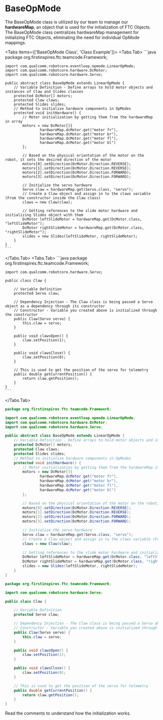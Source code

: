# BaseOpMode

The BaseOpMode class is utilized by our team to manage our **hardwareMap**, an object that is used for the initialization of FTC Objects. The BaseOpMode class centralizes hardwareMap management for initializing FTC Objects, eliminating the need for individual OpMode mappings.

<Tabs items={['BaseOpMode Class', 'Class Example']}>
  <Tabs.Tab>
    ```java
    package org.firstinspires.ftc.teamcode.Framework;
    
    import com.qualcomm.robotcore.eventloop.opmode.LinearOpMode;
    import com.qualcomm.robotcore.hardware.DcMotor;
    import com.qualcomm.robotcore.hardware.Servo;
    
    public abstract class BaseOpMode extends LinearOpMode {
        // Variable Definition - Define arrays to hold motor objects and instances of Claw and Slides classes
        protected DcMotor[] motors;
        protected Claw claws;
        protected Slides slides;
        // Method to initialize hardware components in OpModes
        protected void initHardware() {
            // Motor initialization by getting them from the hardwareMap in array
            motors = new DcMotor[]{
                    hardwareMap.dcMotor.get("motor fr"),
                    hardwareMap.dcMotor.get("motor br"),
                    hardwareMap.dcMotor.get("motor fl"),
                    hardwareMap.dcMotor.get("motor bl")
            };
    
            // Based on the physical orientation of the motor on the robot, it sets the desired direction of the motor
            motors[0].setDirection(DcMotor.Direction.REVERSE);
            motors[1].setDirection(DcMotor.Direction.REVERSE);
            motors[2].setDirection(DcMotor.Direction.FORWARD);
            motors[3].setDirection(DcMotor.Direction.FORWARD);
    
            // Initialize the servo hardware
            Servo claw = hardwareMap.get(Servo.class, "servo");
            // Create a Claw object and assign in to the claws variable (From the constructor inside the Claw class)
            claws = new Claw(claw);
    
            // Getting references to the slide motor hardware and initializing Slides object with them
            DcMotor leftSlideMotor = hardwareMap.get(DcMotor.class, "leftSlideMotor");
            DcMotor rightSlideMotor = hardwareMap.get(DcMotor.class, "rightSlideMotor");
            slides = new Slides(leftSlideMotor, rightSlideMotor);
        }
    }
    ```
  </Tabs.Tab>
  <Tabs.Tab>
    ```java
    package org.firstinspires.ftc.teamcode.Framework;
    
    import com.qualcomm.robotcore.hardware.Servo;
    
    public class Claw {
    
        // Variable Definition
        protected Servo claw;
    
        // Dependency Injection - The Claw class is being passed a Servo object as a dependency through its constructor
        // Constructor - Variable you created above is initialized through the constructor
        public Claw(Servo servo) {
            this.claw = servo;
        }
    
        public void clawsOpen() {
            claw.setPosition(1);
        }
    
        public void clawsClose() {
            claw.setPosition(0);
        }
    
        // This is used to get the position of the servo for telemetry
        public double getCurrentPosition() {
            return claw.getPosition();
        }
    }
    ```
  </Tabs.Tab>
</Tabs>

```java filename="BaseOpMode class"
package org.firstinspires.ftc.teamcode.Framework;

import com.qualcomm.robotcore.eventloop.opmode.LinearOpMode;
import com.qualcomm.robotcore.hardware.DcMotor;
import com.qualcomm.robotcore.hardware.Servo;

public abstract class BaseOpMode extends LinearOpMode {
    // Variable Definition - Define arrays to hold motor objects and instances of Claw and Slides classes
    protected DcMotor[] motors;
    protected Claw claws;
    protected Slides slides;
    // Method to initialize hardware components in OpModes
    protected void initHardware() {
        // Motor initialization by getting them from the hardwareMap in array
        motors = new DcMotor[]{
                hardwareMap.dcMotor.get("motor fr"),
                hardwareMap.dcMotor.get("motor br"),
                hardwareMap.dcMotor.get("motor fl"),
                hardwareMap.dcMotor.get("motor bl")
        };

        // Based on the physical orientation of the motor on the robot, it sets the desired direction of the motor
        motors[0].setDirection(DcMotor.Direction.REVERSE);
        motors[1].setDirection(DcMotor.Direction.REVERSE);
        motors[2].setDirection(DcMotor.Direction.FORWARD);
        motors[3].setDirection(DcMotor.Direction.FORWARD);

        // Initialize the servo hardware
        Servo claw = hardwareMap.get(Servo.class, "servo");
        // Create a Claw object and assign in to the claws variable (From the constructor inside the Claw class)
        claws = new Claw(claw);

        // Getting references to the slide motor hardware and initializing Slides object with them
        DcMotor leftSlideMotor = hardwareMap.get(DcMotor.class, "leftSlideMotor");
        DcMotor rightSlideMotor = hardwareMap.get(DcMotor.class, "rightSlideMotor");
        slides = new Slides(leftSlideMotor, rightSlideMotor);
    }
}
```

```java filename="Claw class"
package org.firstinspires.ftc.teamcode.Framework;

import com.qualcomm.robotcore.hardware.Servo;

public class Claw {

    // Variable Definition
    protected Servo claw;

    // Dependency Injection - The Claw class is being passed a Servo object as a dependency through its constructor
    // Constructor - Variable you created above is initialized through the constructor
    public Claw(Servo servo) {
        this.claw = servo;
    }

    public void clawsOpen() {
        claw.setPosition(1);
    }

    public void clawsClose() {
        claw.setPosition(0);
    }

    // This is used to get the position of the servo for telemetry
    public double getCurrentPosition() {
        return claw.getPosition();
    }
}
```

Read the comments to understand how the initialization works.

